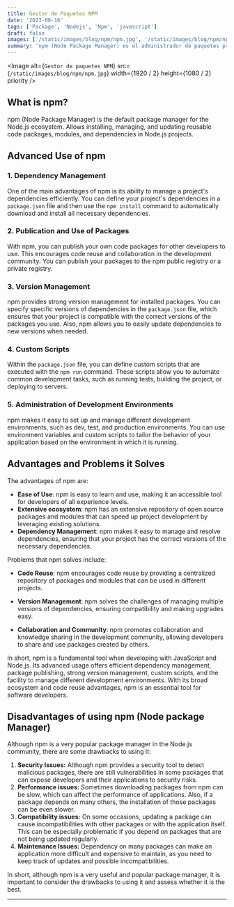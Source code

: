 ```yaml
---
title: Gestor de Paquetes NPM
date: '2023-08-16'
tags: ['Package', 'Nodejs', 'Npm', 'javascript']
draft: false
images: ['/static/images/blog/npm/npm.jpg', '/static/images/blog/npm/npm.jpg']
summary: 'npm (Node Package Manager) es el administrador de paquetes predeterminado para el ecosistema de Node.js. Permite la instalación, gestión y actualización de paquetes...'
---
```


<Image
  alt={`Gestor de paquetes NPM`}
  src={`/static/images/blog/npm/npm.jpg`}
  width={1920 / 2}
  height={1080 / 2}
  priority
/>

## What is npm?

npm (Node Package Manager) is the default package manager for the Node.js ecosystem. Allows installing, managing, and updating reusable code packages, modules, and dependencies in Node.js projects.

## Advanced Use of npm

### 1. Dependency Management

One of the main advantages of npm is its ability to manage a project's dependencies efficiently. You can define your project's dependencies in a `package.json` file and then use the `npm install` command to automatically download and install all necessary dependencies.

### 2. Publication and Use of Packages

With npm, you can publish your own code packages for other developers to use. This encourages code reuse and collaboration in the development community. You can publish your packages to the npm public registry or a private registry.

### 3. Version Management

npm provides strong version management for installed packages. You can specify specific versions of dependencies in the `package.json` file, which ensures that your project is compatible with the correct versions of the packages you use. Also, npm allows you to easily update dependencies to new versions when needed.

### 4. Custom Scripts

Within the `package.json` file, you can define custom scripts that are executed with the `npm run` command. These scripts allow you to automate common development tasks, such as running tests, building the project, or deploying to servers.

### 5. Administration of Development Environments

npm makes it easy to set up and manage different development environments, such as dev, test, and production environments. You can use environment variables and custom scripts to tailor the behavior of your application based on the environment in which it is running.

## Advantages and Problems it Solves

The advantages of npm are:

- **Ease of Use**: npm is easy to learn and use, making it an accessible tool for developers of all experience levels.
- **Extensive ecosystem**: npm has an extensive repository of open source packages and modules that can speed up project development by leveraging existing solutions.
- **Dependency Management**: npm makes it easy to manage and resolve dependencies, ensuring that your project has the correct versions of the necessary dependencies.

Problems that npm solves include:

- **Code Reuse**: npm encourages code reuse by providing a centralized repository of packages and modules that can be used in different projects.
- **Version Management**: npm solves the challenges of managing multiple versions of dependencies, ensuring compatibility and making upgrades easy.

- **Collaboration and Community**: npm promotes collaboration and knowledge sharing in the development community, allowing developers to share and use packages created by others.

In short, npm is a fundamental tool when developing with JavaScript and Node.js. Its advanced usage offers efficient dependency management, package publishing, strong version management, custom scripts, and the facility to manage different development environments. With its broad ecosystem and code reuse advantages, npm is an essential tool for software developers.


## Disadvantages of using npm (Node package Manager)

Although npm is a very popular package manager in the Node.js community, there are some drawbacks to using it:

1. **Security Issues:** Although npm provides a security tool to detect malicious packages, there are still vulnerabilities in some packages that can expose developers and their applications to security risks.
2. **Performance issues:** Sometimes downloading packages from npm can be slow, which can affect the performance of applications. Also, if a package depends on many others, the installation of those packages can be even slower.
3. **Compatibility issues:** On some occasions, updating a package can cause incompatibilities with other packages or with the application itself. This can be especially problematic if you depend on packages that are not being updated regularly.
4. **Maintenance Issues:** Dependency on many packages can make an application more difficult and expensive to maintain, as you need to keep track of updates and possible incompatibilities.

In short, although npm is a very useful and popular package manager, it is important to consider the drawbacks to using it and assess whether it is the best.

---
